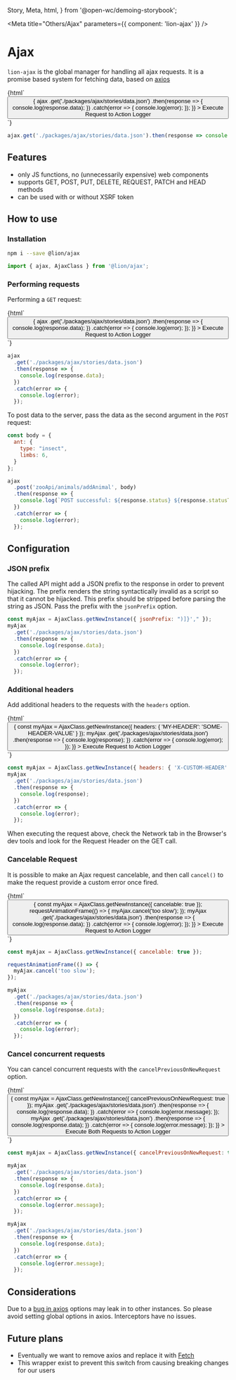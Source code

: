   Story,
  Meta,
  html,
} from '@open-wc/demoing-storybook';


<Meta title="Others/Ajax" parameters={{ component: 'lion-ajax' }} />

# Ajax

`lion-ajax` is the global manager for handling all ajax requests.
It is a promise based system for fetching data, based on <a href="https://github.com/axios/axios" target="_blank">
axios</a>

<Story name="Default">
  {html`
    <button
      @click=${() => {
        ajax
          .get('./packages/ajax/stories/data.json')
          .then(response => {
            console.log(response.data);
          })
          .catch(error => {
            console.log(error);
          });
      }}
    >
      Execute Request to Action Logger
    </button>
  `}
</Story>

```js
ajax.get('./packages/ajax/stories/data.json').then(response => console.log(response.data));
```

## Features

- only JS functions, no (unnecessarily expensive) web components
- supports GET, POST, PUT, DELETE, REQUEST, PATCH and HEAD methods
- can be used with or without XSRF token

## How to use

### Installation

```sh
npm i --save @lion/ajax
```

```js
import { ajax, AjaxClass } from '@lion/ajax';
```

### Performing requests

Performing a `GET` request:

<Story name="GET">
  {html`
    <button
      @click=${() => {
        ajax
          .get('./packages/ajax/stories/data.json')
          .then(response => {
            console.log(response.data);
          })
          .catch(error => {
            console.log(error);
          });
      }}
    >
      Execute Request to Action Logger
    </button>
  `}
</Story>

```js
ajax
  .get('./packages/ajax/stories/data.json')
  .then(response => {
    console.log(response.data);
  })
  .catch(error => {
    console.log(error);
  });
```

To post data to the server, pass the data as the second argument in the `POST` request:

```js
const body = {
  ant: {
    type: "insect",
    limbs: 6,
  }
};

ajax
  .post('zooApi/animals/addAnimal', body)
  .then(response => {
    console.log(`POST successful: ${response.status} ${response.statusText}`);
  })
  .catch(error => {
    console.log(error);
  });
```

## Configuration

### JSON prefix

The called API might add a JSON prefix to the response in order to prevent hijacking.
The prefix renders the string syntactically invalid as a script so that it cannot be hijacked.
This prefix should be stripped before parsing the string as JSON.
Pass the prefix with the `jsonPrefix` option.

```js
const myAjax = AjaxClass.getNewInstance({ jsonPrefix: ")]}'," });
myAjax
  .get('./packages/ajax/stories/data.json')
  .then(response => {
    console.log(response.data);
  })
  .catch(error => {
    console.log(error);
  });
```

### Additional headers

Add additional headers to the requests with the `headers` option.

<Story name="Headers">
  {html`
    <button
      @click=${() => {
        const myAjax = AjaxClass.getNewInstance({ headers: { 'MY-HEADER': 'SOME-HEADER-VALUE' } });
        myAjax
          .get('./packages/ajax/stories/data.json')
          .then(response => {
            console.log(response);
          })
          .catch(error => {
            console.log(error);
          });
      }}
    >
      Execute Request to Action Logger
    </button>
  `}
</Story>

```js
const myAjax = AjaxClass.getNewInstance({ headers: { 'X-CUSTOM-HEADER': 'SOME-HEADER-VALUE' } });
myAjax
  .get('./packages/ajax/stories/data.json')
  .then(response => {
    console.log(response);
  })
  .catch(error => {
    console.log(error);
  });
```

When executing the request above, check the Network tab in the Browser's dev tools and look for the Request Header on the GET call.

### Cancelable Request

It is possible to make an Ajax request cancelable, and then call `cancel()` to make the request provide a custom error once fired.

<Story name="Cancelable">
  {html`
    <button
      @click=${() => {
        const myAjax = AjaxClass.getNewInstance({ cancelable: true });
        requestAnimationFrame(() => {
          myAjax.cancel('too slow');
        });
        myAjax
          .get('./packages/ajax/stories/data.json')
          .then(response => {
            console.log(response.data);
          })
          .catch(error => {
            console.log(error);
          });
      }}
    >
      Execute Request to Action Logger
    </button>
  `}
</Story>

```js
const myAjax = AjaxClass.getNewInstance({ cancelable: true });

requestAnimationFrame(() => {
  myAjax.cancel('too slow');
});

myAjax
  .get('./packages/ajax/stories/data.json')
  .then(response => {
    console.log(response.data);
  })
  .catch(error => {
    console.log(error);
  });
```

### Cancel concurrent requests

You can cancel concurrent requests with the `cancelPreviousOnNewRequest` option.

<Story name="Cancel Previous on New Request">
  {html`
    <button
      @click=${() => {
        const myAjax = AjaxClass.getNewInstance({ cancelPreviousOnNewRequest: true });
        myAjax
          .get('./packages/ajax/stories/data.json')
          .then(response => {
            console.log(response.data);
          })
          .catch(error => {
            console.log(error.message);
          });
        myAjax
          .get('./packages/ajax/stories/data.json')
          .then(response => {
            console.log(response.data);
          })
          .catch(error => {
            console.log(error.message);
          });
      }}
    >
      Execute Both Requests to Action Logger
    </button>
  `}
</Story>

```js
const myAjax = AjaxClass.getNewInstance({ cancelPreviousOnNewRequest: true });

myAjax
  .get('./packages/ajax/stories/data.json')
  .then(response => {
    console.log(response.data);
  })
  .catch(error => {
    console.log(error.message);
  });

myAjax
  .get('./packages/ajax/stories/data.json')
  .then(response => {
    console.log(response.data);
  })
  .catch(error => {
    console.log(error.message);
  });
```

## Considerations

Due to a <a href="https://github.com/axios/axios/issues/385" target="_blank"> bug in axios</a> options may leak in to other instances.
So please avoid setting global options in axios. Interceptors have no issues.

## Future plans

- Eventually we want to remove axios and replace it with <a href="https://developer.mozilla.org/en-US/docs/Web/API/Fetch_API" target="_blank">
Fetch</a>
- This wrapper exist to prevent this switch from causing breaking changes for our users
